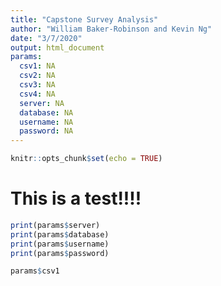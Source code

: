 ```yaml
---
title: "Capstone Survey Analysis"
author: "William Baker-Robinson and Kevin Ng"
date: "3/7/2020"
output: html_document
params:
  csv1: NA
  csv2: NA
  csv3: NA
  csv4: NA
  server: NA
  database: NA
  username: NA
  password: NA
---
```


```r
knitr::opts_chunk$set(echo = TRUE)
```

# This is a test!!!!

```r
print(params$server)
print(params$database)
print(params$username)
print(params$password)

params$csv1
```

